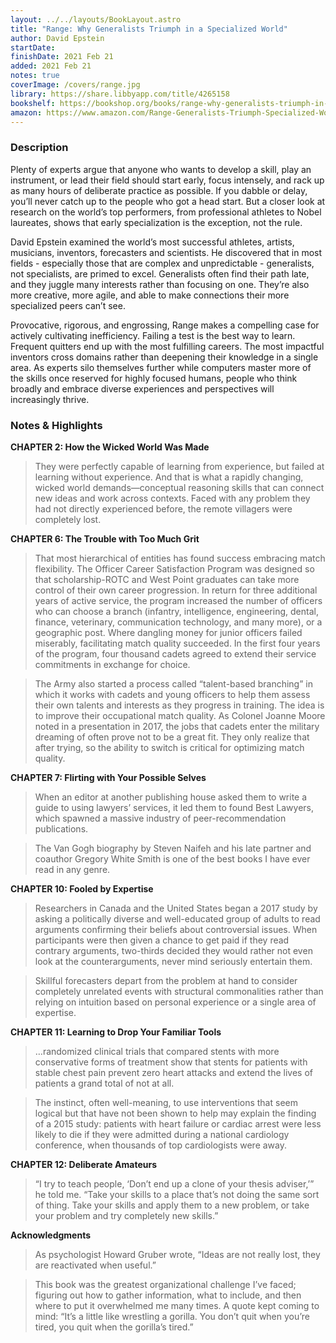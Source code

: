 ```yaml
---
layout: ../../layouts/BookLayout.astro
title: "Range: Why Generalists Triumph in a Specialized World"
author: David Epstein
startDate:
finishDate: 2021 Feb 21
added: 2021 Feb 21
notes: true
coverImage: /covers/range.jpg
library: https://share.libbyapp.com/title/4265158
bookshelf: https://bookshop.org/books/range-why-generalists-triumph-in-a-specialized-world/9780735214484
amazon: https://www.amazon.com/Range-Generalists-Triumph-Specialized-World/dp/0735214506/
---
```


<ReadingTime
  startDate  = {frontmatter.startDate}
  finishDate = {frontmatter.finishDate}
/>

### Description
Plenty of experts argue that anyone who wants to develop a skill, play an instrument, or lead their field should start early, focus intensely, and rack up as many hours of deliberate practice as possible. If you dabble or delay, you’ll never catch up to the people who got a head start. But a closer look at research on the world’s top performers, from professional athletes to Nobel laureates, shows that early specialization is the exception, not the rule.

David Epstein examined the world’s most successful athletes, artists, musicians, inventors, forecasters and scientists. He discovered that in most fields - especially those that are complex and unpredictable - generalists, not specialists, are primed to excel. Generalists often find their path late, and they juggle many interests rather than focusing on one. They’re also more creative, more agile, and able to make connections their more specialized peers can’t see.

Provocative, rigorous, and engrossing, Range makes a compelling case for actively cultivating inefficiency. Failing a test is the best way to learn. Frequent quitters end up with the most fulfilling careers. The most impactful inventors cross domains rather than deepening their knowledge in a single area. As experts silo themselves further while computers master more of the skills once reserved for highly focused humans, people who think broadly and embrace diverse experiences and perspectives will increasingly thrive.

### Notes & Highlights
**CHAPTER 2: How the Wicked World Was Made**
> They were perfectly capable of learning from experience, but failed at learning without experience. And that is what a rapidly changing, wicked world demands—conceptual reasoning skills that can connect new ideas and work across contexts. Faced with any problem they had not directly experienced before, the remote villagers were completely lost.

**CHAPTER 6: The Trouble with Too Much Grit**
> That most hierarchical of entities has found success embracing match flexibility. The Officer Career Satisfaction Program was designed so that scholarship-ROTC and West Point graduates can take more control of their own career progression. In return for three additional years of active service, the program increased the number of officers who can choose a branch (infantry, intelligence, engineering, dental, finance, veterinary, communication technology, and many more), or a geographic post. Where dangling money for junior officers failed miserably, facilitating match quality succeeded. In the first four years of the program, four thousand cadets agreed to extend their service commitments in exchange for choice.

> The Army also started a process called “talent-based branching” in which it works with cadets and young officers to help them assess their own talents and interests as they progress in training. The idea is to improve their occupational match quality. As Colonel Joanne Moore noted in a presentation in 2017, the jobs that cadets enter the military dreaming of often prove not to be a great fit. They only realize that after trying, so the ability to switch is critical for optimizing match quality.

**CHAPTER 7: Flirting with Your Possible Selves**
> When an editor at another publishing house asked them to write a guide to using lawyers’ services, it led them to found Best Lawyers, which spawned a massive industry of peer-recommendation publications.

> The Van Gogh biography by Steven Naifeh and his late partner and coauthor Gregory White Smith is one of the best books I have ever read in any genre.

**CHAPTER 10: Fooled by Expertise**
> Researchers in Canada and the United States began a 2017 study by asking a politically diverse and well-educated group of adults to read arguments confirming their beliefs about controversial issues. When participants were then given a chance to get paid if they read contrary arguments, two-thirds decided they would rather not even look at the counterarguments, never mind seriously entertain them.

> Skillful forecasters depart from the problem at hand to consider completely unrelated events with structural commonalities rather than relying on intuition based on personal experience or a single area of expertise.

**CHAPTER 11: Learning to Drop Your Familiar Tools**
> …randomized clinical trials that compared stents with more conservative forms of treatment show that stents for patients with stable chest pain prevent zero heart attacks and extend the lives of patients a grand total of not at all.

> The instinct, often well-meaning, to use interventions that seem logical but that have not been shown to help may explain the finding of a 2015 study: patients with heart failure or cardiac arrest were less likely to die if they were admitted during a national cardiology conference, when thousands of top cardiologists were away.

**CHAPTER 12: Deliberate Amateurs**
> “I try to teach people, ‘Don’t end up a clone of your thesis adviser,’” he told me. “Take your skills to a place that’s not doing the same sort of thing. Take your skills and apply them to a new problem, or take your problem and try completely new skills.”

**Acknowledgments**
> As psychologist Howard Gruber wrote, “Ideas are not really lost, they are reactivated when useful.”

> This book was the greatest organizational challenge I’ve faced; figuring out how to gather information, what to include, and then where to put it overwhelmed me many times. A quote kept coming to mind: “It’s a little like wrestling a gorilla. You don’t quit when you’re tired, you quit when the gorilla’s tired.”

<BuyBook
  library   = {frontmatter.library}
  bookshelf = {frontmatter.bookshelf}
  amazon    = {frontmatter.amazon}
/>

